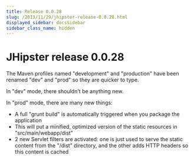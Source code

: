 ```yaml
---
title: Release 0.0.28
slug: /2013/11/29/jhipster-release-0.0.28.html
displayed_sidebar: docsSidebar
sidebar_class_name: hidden
---
```


JHipster release 0.0.28
==================


The Maven profiles named "development" and "production" have been renamed "dev" and "prod" so they are quicker to type.

In "dev" mode, there shouldn't be anything new.

In "prod" mode, there are many new things:

- A full "grunt build" is automatically triggered when you package the application
- This will put a minified, optimized version of the static resources in "src/main/webapp/dist"
- 2 new Servlet filters are activated: one is just used to serve the static content from the "/dist" directory, and the other adds HTTP headers so this content is cached
